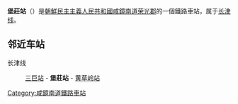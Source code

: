 {{unreferenced|time=2015-02-14T16:51:10+00:00}}
{{朝鮮半島車站資訊
|公司色 = blue
|文字色 = 
|站名 = 堡莊站
|圖片 = 
|pxl = 
|圖片說明 =
|前一站 = [[三巨站|三巨]]
|前一站距離 = 3.6
|後一站距離 = 3.8
|後一站 = [[黄草岭站|黄草岭]]
|所屬路線 = [[长津线|长津线]]
|距離 = 32.0
|起點站 = [[荣光站_(咸镜南道)|荣光]]
|諺文 = 보장역
|朝鮮漢字 = 堡莊驛
|文觀部式 = 
|馬-賴式 = Pojang-yŏk
|副站名 = 
|車站編號 = 
|停站路線數 = 
|所屬公司 = [[朝鮮民主主義人民共和國鐵道省|朝鮮民主主義人民共和國鐵道省]]
|所在地 =[[咸鏡南道|咸鏡南道]][[荣光郡|荣光郡]]
|車站構造 = 地面车站
|月台配置 = 
|啟用年月日 =
|廢站年月日 = 
|上下車人次 = 
|統計年度 = 
|轉車 = 
|備註 = 
|全寬備註 = 
}}

'''堡莊站'''（{{lang-ko|보장역}}）是[[朝鮮民主主義人民共和國|朝鮮民主主義人民共和國]][[咸鏡南道|咸鏡南道]][[荣光郡|荣光郡]]的一個鐵路車站，属于[[长津线|长津线]]。

==邻近车站==
长津线
:[[三巨站|三巨站]] - '''堡莊站''' - [[黄草岭站|黄草岭站]]

{{朝鲜铁路小作品}}

{{长津线}}

[[Category:咸鏡南道鐵路車站|Category:咸鏡南道鐵路車站]]